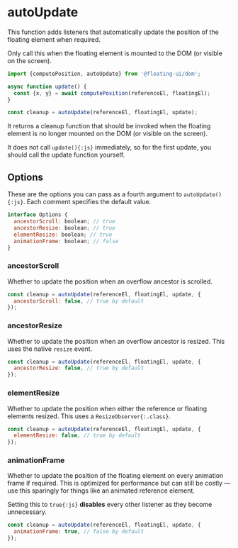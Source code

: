 # autoUpdate

This function adds listeners that automatically update the
position of the floating element when required.

Only call this when the floating element is mounted to the DOM
(or visible on the screen).

```js /autoUpdate/
import {computePosition, autoUpdate} from '@floating-ui/dom';

async function update() {
  const {x, y} = await computePosition(referenceEl, floatingEl);
}

const cleanup = autoUpdate(referenceEl, floatingEl, update);
```

It returns a cleanup function that should be invoked when the
floating element is no longer mounted on the DOM (or visible on
the screen).

It does not call `update(){:js}` immediately, so for the first
update, you should call the update function yourself.

## Options

These are the options you can pass as a fourth argument to
`autoUpdate(){:js}`. Each comment specifies the default value.

```js
interface Options {
  ancestorScroll: boolean; // true
  ancestorResize: boolean; // true
  elementResize: boolean; // true
  animationFrame: boolean; // false
}
```

### ancestorScroll

Whether to update the position when an overflow ancestor is
scrolled.

```js
const cleanup = autoUpdate(referenceEl, floatingEl, update, {
  ancestorScroll: false, // true by default
});
```

### ancestorResize

Whether to update the position when an overflow ancestor is
resized. This uses the native `resize` event.

```js
const cleanup = autoUpdate(referenceEl, floatingEl, update, {
  ancestorResize: false, // true by default
});
```

### elementResize

Whether to update the position when either the reference or
floating elements resized. This uses a `ResizeObserver{:.class}`.

```js
const cleanup = autoUpdate(referenceEl, floatingEl, update, {
  elementResize: false, // true by default
});
```

### animationFrame

Whether to update the position of the floating element on every
animation frame if required. This is optimized for performance
but can still be costly — use this sparingly for things like an
animated reference element.

Setting this to `true{:js}` **disables** every other listener as
they become unnecessary.

```js
const cleanup = autoUpdate(referenceEl, floatingEl, update, {
  animationFrame: true, // false by default
});
```
